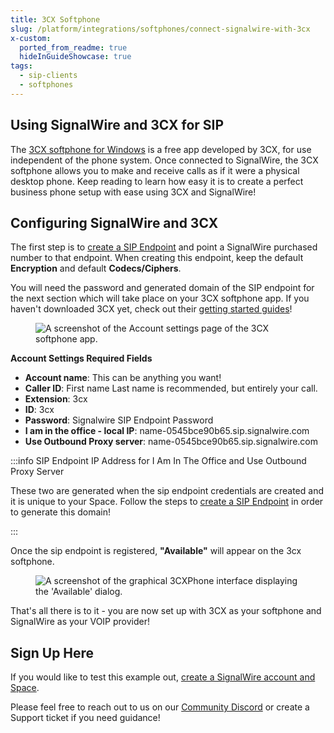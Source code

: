 ```yaml
---
title: 3CX Softphone
slug: /platform/integrations/softphones/connect-signalwire-with-3cx
x-custom:
  ported_from_readme: true
  hideInGuideShowcase: true
tags:
  - sip-clients
  - softphones
---
```



Using SignalWire and 3CX for SIP
--------------------------------

The [3CX softphone for Windows](https://www.3cx.com/) is a free app developed by 3CX, for use independent of the phone system. 
Once connected to SignalWire, the 3CX softphone allows you to make and receive calls as if it were a physical desktop phone. 
Keep reading to learn how easy it is to create a perfect business phone setup with ease using 3CX and SignalWire!

Configuring SignalWire and 3CX
------------------------------

The first step is to [create a SIP Endpoint](/voice/sip/get-started) and point a SignalWire purchased number to that endpoint. 
When creating this endpoint, keep the default **Encryption** and default **Codecs/Ciphers**. 

You will need the password and generated domain of the SIP endpoint for the next section which will take place on your 3CX softphone app. 
If you haven't downloaded 3CX yet, check out their [getting started guides](https://www.3cx.com/docs/manual/)!

<figure>
  <img className="img-800" src={require("./e7efbf4-Signalwire_3CX.webP").default} alt="A screenshot of the Account settings page of the 3CX softphone app." />
</figure>

**Account Settings Required Fields**

- **Account name**: This can be anything you want!
- **Caller ID**: First name Last name is recommended, but entirely your call.
- **Extension**: 3cx
- **ID**: 3cx
- **Password**: Signalwire SIP Endpoint Password 
- **I am in the office - local IP**: name-0545bce90b65.sip.signalwire.com
- **Use Outbound Proxy server**: name-0545bce90b65.sip.signalwire.com


:::info SIP Endpoint IP Address for I Am In The Office and Use Outbound Proxy Server

These two are generated when the sip endpoint credentials are created and it is unique to your Space. 
Follow the steps to [create a SIP Endpoint](/voice/sip/get-started) in order to generate this domain!

:::

Once the sip endpoint is registered, **"Available"** will appear on the 3cx softphone.

<figure>
  <img className="img-800" src={require("./e2c25d6-Signalwire_3cx1.webP").default} alt="A screenshot of the graphical 3CXPhone interface displaying the 'Available' dialog." />
</figure>

That's all there is to it - you are now set up with 3CX as your softphone and SignalWire as your VOIP provider!

Sign Up Here
------------

If you would like to test this example out, 
[create a SignalWire account and Space](https://m.signalwire.com/signups/new?s=1).

Please feel free to reach out to us on our [Community Discord](https://discord.com/invite/F2WNYTNjuF) or create a Support ticket if you need guidance!

